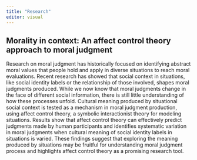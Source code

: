 ```yaml
---
title: "Research"
editor: visual
---
```


## Morality in context: An affect control theory approach to moral judgment 

Research on moral judgment has historically focused on identifying abstract moral values that people hold and apply in diverse situations to reach moral evaluations. Recent research has showed that social context in situations, like social identity labels or the relationship of those involved, shapes moral judgments produced. While we now know that moral judgments change in the face of different social information, there is still little understanding of how these processes unfold. Cultural meaning produced by situational social context is tested as a mechanism in moral judgment production, using affect control theory, a symbolic interactionist theory for modeling situations. Results show that affect control theory can effectively predict judgments made by human participants and identifies systematic variation in moral judgments when cultural meaning of social identity labels in situations is varied. These findings suggest that exploring the meaning produced by situations may be fruitful for understanding moral judgment process and highlights affect control theory as a promising research tool.  
